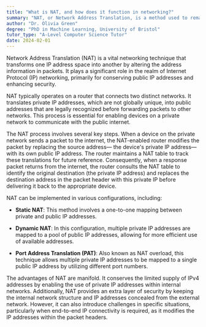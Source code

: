```yaml
---
title: "What is NAT, and how does it function in networking?"
summary: "NAT, or Network Address Translation, is a method used to remap one IP address space into another by modifying network address information."
author: "Dr. Olivia Green"
degree: "PhD in Machine Learning, University of Bristol"
tutor_type: "A-Level Computer Science Tutor"
date: 2024-02-01
---
```


Network Address Translation (NAT) is a vital networking technique that transforms one IP address space into another by altering the address information in packets. It plays a significant role in the realm of Internet Protocol (IP) networking, primarily for conserving public IP addresses and enhancing security.

NAT typically operates on a router that connects two distinct networks. It translates private IP addresses, which are not globally unique, into public addresses that are legally recognized before forwarding packets to other networks. This process is essential for enabling devices on a private network to communicate with the public internet.

The NAT process involves several key steps. When a device on the private network sends a packet to the internet, the NAT-enabled router modifies the packet by replacing the source address— the device's private IP address—with its own public IP address. The router maintains a NAT table to track these translations for future reference. Consequently, when a response packet returns from the internet, the router consults the NAT table to identify the original destination (the private IP address) and replaces the destination address in the packet header with this private IP before delivering it back to the appropriate device.

NAT can be implemented in various configurations, including:

- **Static NAT**: This method involves a one-to-one mapping between private and public IP addresses.
  
- **Dynamic NAT**: In this configuration, multiple private IP addresses are mapped to a pool of public IP addresses, allowing for more efficient use of available addresses.
  
- **Port Address Translation (PAT)**: Also known as NAT overload, this technique allows multiple private IP addresses to be mapped to a single public IP address by utilizing different port numbers.

The advantages of NAT are manifold. It conserves the limited supply of IPv4 addresses by enabling the use of private IP addresses within internal networks. Additionally, NAT provides an extra layer of security by keeping the internal network structure and IP addresses concealed from the external network. However, it can also introduce challenges in specific situations, particularly when end-to-end IP connectivity is required, as it modifies the IP addresses within the packet headers.
    